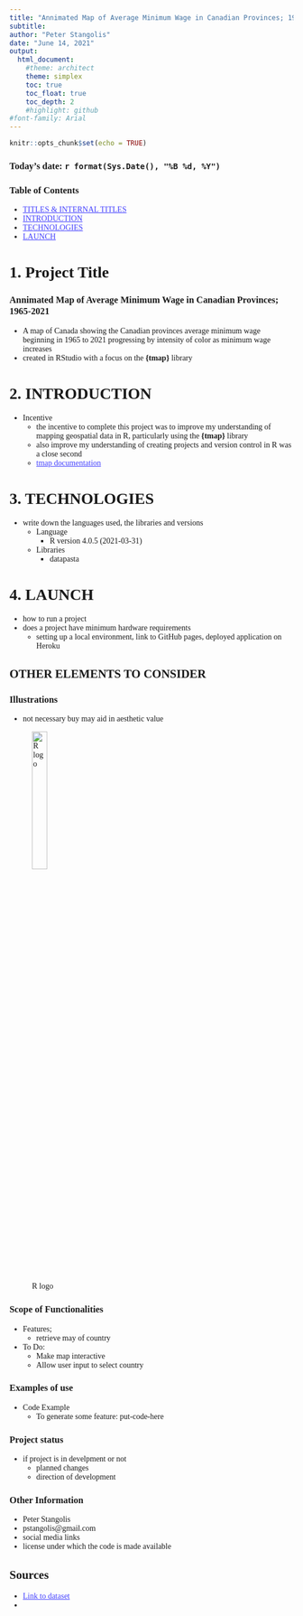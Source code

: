 ```yaml
---
title: "Annimated Map of Average Minimum Wage in Canadian Provinces; 1965-2021"
subtitle: 
author: "Peter Stangolis"
date: "June 14, 2021"
output: 
  html_document:
    #theme: architect
    theme: simplex
    toc: true
    toc_float: true
    toc_depth: 2
    #highlight: github
#font-family: Arial
---
```


<style>
body, h1, h2, h3, h4 {
  font-family: "Calibri", serif;
}

a, a:hover{
  color: #4340FF;
}
</style>

```r
knitr::opts_chunk$set(echo = TRUE)
```



### Today's date: **`r format(Sys.Date(), "%B %d, %Y")`**


### Table of Contents
  * [TITLES & INTERNAL TITLES](#titles)
  * [INTRODUCTION](#introduction)
  * [TECHNOLOGIES](#technologies)
  * [LAUNCH](#launch)

# 1. Project Title

### Annimated Map of Average Minimum Wage in Canadian Provinces; 1965-2021
* A map of Canada showing the Canadian provinces average minimum wage beginning in 1965 to 2021 progressing by intensity of color as
minimum wage increases
* created in RStudio with a focus on the **{tmap}** library


# 2. INTRODUCTION

* Incentive
  * the incentive to complete this project was to improve my understanding of
  mapping geospatial data in R, particularly using the **{tmap}** library
  * also improve my understanding of creating projects and version control in R was a close second
  * [tmap documentation](https://cran.r-project.org/web/packages/tmap/tmap.pdf)



# 3. TECHNOLOGIES
* write down the languages used, the libraries and versions
  * Language
    * R version 4.0.5 (2021-03-31)
  * Libraries
    * datapasta 


# 4. LAUNCH
* how to run a project
* does a project have minimum hardware requirements
  * setting up a local environment, link to GitHub pages, deployed application on Heroku

## OTHER ELEMENTS TO CONSIDER


### Illustrations
* not necessary buy may aid in aesthetic value

![R logo](C:/Users/peter/Desktop/DataAnalysisMethods-R/images/Rlogo.png){width=25%}

### Scope of Functionalities
* Features;
  * retrieve may of country
* To Do:
  * Make map interactive
  * Allow user input to select country

### Examples of use
* Code Example
  * To generate some feature: put-code-here

### Project status
* if project is in develpment or not
  * planned changes
  * direction of development


### Other Information
* Peter Stangolis
* pstangolis@gmail.com
* social media links
* license under which the code is made available





## Sources

* [Link to dataset](http://srv116.services.gc.ca/dimt-wid/sm-mw/rpt4.aspx?GoCTemplateCulture=en-CA)
* 
